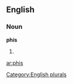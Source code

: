 ==English==

===Noun===
'''phis'''

# {{plural of|[[phi]]}}

[[Category:English plurals]]

[[ar:phis]]